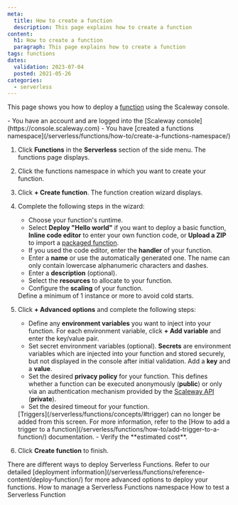 ```yaml
---
meta:
  title: How to create a function
  description: This page explains how to create a function
content:
  h1: How to create a function
  paragraph: This page explains how to create a function
tags: functions 
dates:
  validation: 2023-07-04
  posted: 2021-05-26
categories:
  - serverless
---
```


This page shows you how to deploy a [function](/serverless/functions/concepts/#function) using the Scaleway console.

<Macro id="iam-requirements" />

<Message type="requirement">
  - You have an account and are logged into the [Scaleway console](https://console.scaleway.com)
  - You have [created a functions namespace](/serverless/functions/how-to/create-a-functions-namespace/)
</Message>

1. Click **Functions** in the **Serverless** section of the side menu. The functions page displays.

2. Click the functions namespace in which you want to create your function.

3. Click **+ Create function**. The function creation wizard displays.

4. Complete the following steps in the wizard: 
    - Choose your function's runtime.
    - Select **Deploy "Hello world"** if you want to deploy a basic function, **Inline code editor** to enter your own function code, or **Upload a ZIP** to import a [packaged function](/serverless/functions/how-to/package-function-dependencies-in-zip/). 
    - If you used the code editor, enter the **handler** of your function.
    - Enter a **name** or use the automatically generated one. The name can only contain lowercase alphanumeric characters and dashes.
    - Enter a **description** (optional).
    - Select the **resources** to allocate to your function.
    - Configure the **scaling** of your function. 
    <Message type="tip">
      Define a minimum of 1 instance or more to avoid cold starts.
    </Message>
5. Click **+ Advanced options** and complete the following steps: 
    - Define any **environment variables** you want to inject into your function. For each environment variable, click **+ Add variable** and enter the key/value pair.
    - Set secret environment variables (optional). **Secrets** are environment variables which are injected into your function and stored securely, but not displayed in the console after initial validation. Add a **key** and a **value**.
    - Set the desired **privacy policy** for your function. This defines whether a function can be executed anonymously (**public**) or only via an authentication mechanism provided by the [Scaleway API](https://www.scaleway.com/en/developers/api/serverless-functions/#authentication) (**private**).
    - Set the desired timeout for your function.
    <Message type="note">
      [Triggers](/serverless/functions/concepts/#trigger) can no longer be added from this screen. For more information, refer to the [How to add a trigger to a function](/serverless/functions/how-to/add-trigger-to-a-function/) documentation.
    </Message>
    - Verify the **estimated cost**.
6. Click **Create function** to finish.

<Message type="tip">
  There are different ways to deploy Serverless Functions. Refer to our detailed [deployment information](/serverless/functions/reference-content/deploy-function/) for more advanced options to deploy your functions.
</Message>

<Navigation title="See Also">
  <PreviousButton to="/serverless/functions/how-to/manage-a-functions-namespace/">How to manage a Serverless Functions namespace</PreviousButton>
  <NextButton to="/serverless/functions/how-to/test-a-function/">How to test a Serverless Function</NextButton>
</Navigation>
